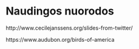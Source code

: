 # Naudingos nuorodos

http://www.cecilejanssens.org/slides-from-twitter/

https://www.audubon.org/birds-of-america

